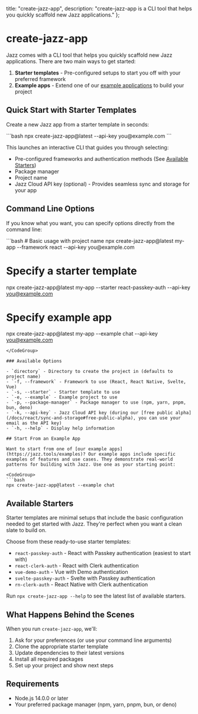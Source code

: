   title: "create-jazz-app",
  description: "create-jazz-app is a CLI tool that helps you quickly scaffold new Jazz applications."
};


# create-jazz-app

Jazz comes with a CLI tool that helps you quickly scaffold new Jazz applications. There are two main ways to get started:

1. **Starter templates** - Pre-configured setups to start you off with your preferred framework
2. **Example apps** - Extend one of our [example applications](https://jazz.tools/examples) to build your project

## Quick Start with Starter Templates

Create a new Jazz app from a starter template in seconds:

<CodeGroup>
```bash
npx create-jazz-app@latest --api-key you@example.com
```
</CodeGroup>

This launches an interactive CLI that guides you through selecting:
- Pre-configured frameworks and authentication methods (See [Available Starters](#available-starters))
- Package manager
- Project name
- Jazz Cloud API key (optional) - Provides seamless sync and storage for your app

## Command Line Options

If you know what you want, you can specify options directly from the command line:

<CodeGroup>
```bash
# Basic usage with project name
npx create-jazz-app@latest my-app --framework react --api-key you@example.com

# Specify a starter template
npx create-jazz-app@latest my-app --starter react-passkey-auth --api-key you@example.com

# Specify example app
npx create-jazz-app@latest my-app --example chat --api-key you@example.com
```
</CodeGroup>

### Available Options

- `directory` - Directory to create the project in (defaults to project name)
- `-f, --framework` - Framework to use (React, React Native, Svelte, Vue)
- `-s, --starter` - Starter template to use
- `-e, --example` - Example project to use
- `-p, --package-manager` - Package manager to use (npm, yarn, pnpm, bun, deno)
- `-k, --api-key` - Jazz Cloud API key (during our [free public alpha](/docs/react/sync-and-storage#free-public-alpha), you can use your email as the API key)
- `-h, --help` - Display help information

## Start From an Example App

Want to start from one of [our example apps](https://jazz.tools/examples)? Our example apps include specific examples of features and use cases. They demonstrate real-world patterns for building with Jazz. Use one as your starting point:

<CodeGroup>
```bash
npx create-jazz-app@latest --example chat
```
</CodeGroup>

## Available Starters

Starter templates are minimal setups that include the basic configuration needed to get started with Jazz. They're perfect when you want a clean slate to build on.

Choose from these ready-to-use starter templates:

- `react-passkey-auth` - React with Passkey authentication (easiest to start with)
- `react-clerk-auth` - React with Clerk authentication
- `vue-demo-auth` - Vue with Demo authentication
- `svelte-passkey-auth` - Svelte with Passkey authentication
- `rn-clerk-auth` - React Native with Clerk authentication

Run `npx create-jazz-app --help` to see the latest list of available starters.

## What Happens Behind the Scenes

When you run `create-jazz-app`, we'll:

1. Ask for your preferences (or use your command line arguments)
2. Clone the appropriate starter template
3. Update dependencies to their latest versions
4. Install all required packages
5. Set up your project and show next steps

## Requirements

- Node.js 14.0.0 or later
- Your preferred package manager (npm, yarn, pnpm, bun, or deno)
